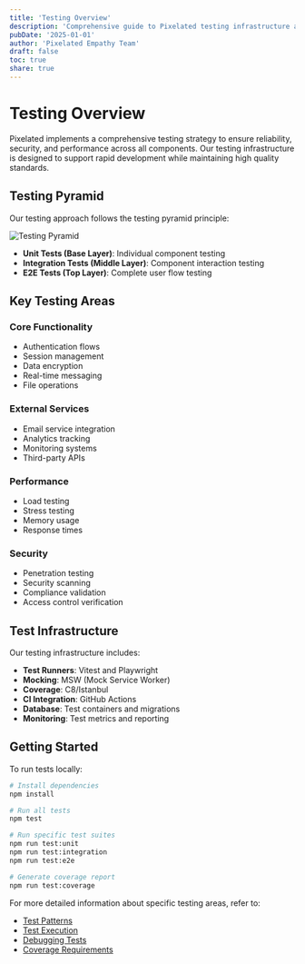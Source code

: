 ```yaml
---
title: 'Testing Overview'
description: 'Comprehensive guide to Pixelated testing infrastructure and practices'
pubDate: '2025-01-01'
author: 'Pixelated Empathy Team'
draft: false
toc: true
share: true
---
```


# Testing Overview

Pixelated implements a comprehensive testing strategy to ensure reliability, security, and performance across all components. Our testing infrastructure is designed to support rapid development while maintaining high quality standards.

## Testing Pyramid

Our testing approach follows the testing pyramid principle:

<Frame>
  <img src="/images/testing-pyramid.svg" alt="Testing Pyramid" />
</Frame>

- **Unit Tests (Base Layer)**: Individual component testing
- **Integration Tests (Middle Layer)**: Component interaction testing
- **E2E Tests (Top Layer)**: Complete user flow testing

## Key Testing Areas

### Core Functionality

- Authentication flows
- Session management
- Data encryption
- Real-time messaging
- File operations

### External Services

- Email service integration
- Analytics tracking
- Monitoring systems
- Third-party APIs

### Performance

- Load testing
- Stress testing
- Memory usage
- Response times

### Security

- Penetration testing
- Security scanning
- Compliance validation
- Access control verification

## Test Infrastructure

Our testing infrastructure includes:

- **Test Runners**: Vitest and Playwright
- **Mocking**: MSW (Mock Service Worker)
- **Coverage**: C8/Istanbul
- **CI Integration**: GitHub Actions
- **Database**: Test containers and migrations
- **Monitoring**: Test metrics and reporting

## Getting Started

To run tests locally:

```bash
# Install dependencies
npm install

# Run all tests
npm test

# Run specific test suites
npm run test:unit
npm run test:integration
npm run test:e2e

# Generate coverage report
npm run test:coverage
```

For more detailed information about specific testing areas, refer to:

- [Test Patterns](/testing/patterns)
- [Test Execution](/testing/execution)
- [Debugging Tests](/testing/debugging)
- [Coverage Requirements](/testing/coverage)
